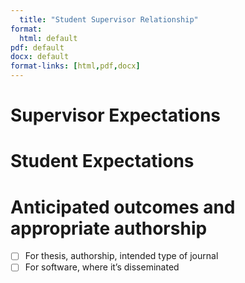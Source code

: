 ---
  title: "Student Supervisor Relationship"
format:
  html: default
pdf: default
docx: default
format-links: [html,pdf,docx]
---
# Supervisor Expectations
  
# Student Expectations
  
# Anticipated outcomes and appropriate authorship
-   [ ] For thesis, authorship, intended type of journal
-   [ ] For software, where it's disseminated



